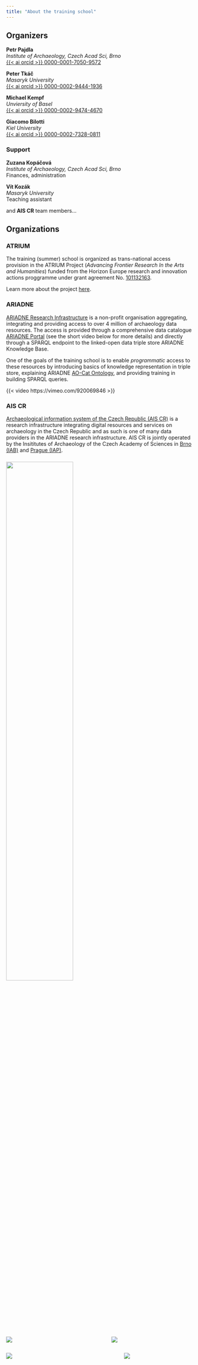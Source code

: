 ```yaml
---
title: "About the training school"
---
```


## Organizers

**Petr Pajdla**  
*Institute of Archaeology, Czech Acad Sci, Brno*  
[{{< ai orcid >}} 0000-0001-7050-9572](https://orcid.org/0000-0001-7050-9572)

**Peter Tkáč**  
*Masaryk University*  
[{{< ai orcid >}} 0000-0002-9444-1936](https://orcid.org/0000-0002-9444-1936)

**Michael Kempf**  
*Unviersity of Basel*  
[{{< ai orcid >}} 0000-0002-9474-4670](https://orcid.org/0000-0002-9474-4670)

**Giacomo Bilotti**  
*Kiel University*  
[{{< ai orcid >}} 0000-0002-7328-0811](https://orcid.org/0000-0002-7328-0811)


### Support

**Zuzana Kopáčová**  
*Institute of Archaeology, Czech Acad Sci, Brno*  
Finances, administration

**Vít Kozák**  
*Masaryk University*  
Teaching assistant

and **AIS CR** team members...


## Organizations

### ATRIUM

The training (summer) school is organized as trans-national access provision in the ATRIUM Project (*Advancing Frontier Research In the Arts and Humanities*) funded from the Horizon Europe research and innovation actions proggramme under grant agreement No. [101132163](https://cordis.europa.eu/project/id/101132163).

Learn more about the project [here](https://www.ariadne-research-infrastructure.eu/atrium/).


### ARIADNE 

[ARIADNE Research Infrastructure](https://www.ariadne-research-infrastructure.eu/) is a non-profit organisation aggregating, integrating and providing access to over 4 million of archaeology data resources. 
The access is provided through a comprehensive data catalogue [ARIADNE Portal](https://portal.ariadne-infrastructure.eu/) (see the short video below for more details) and directly through a SPARQL endpoint to the linked-open data triple store ARIADNE Knowledge Base.

One of the goals of the training school is to enable *programmatic* access to these resources by introducing basics of knowledge representation in triple store, explaining ARIADNE [AO-Cat Ontology](https://zenodo.org/doi/10.5281/zenodo.7818374), and providing training in building SPARQL queries.

{{< video https://vimeo.com/920069846 >}}


### AIS CR 

[Archaeological information system of the Czech Republic (AIS CR)](https://www.aiscr.cz/en/)  is a research infrastructure integrating digital resources and services on archaeology in the Czech Republic and as such is one of many data providers in the ARIADNE research infrastructure. 
AIS CR is jointly operated by the Insititutes of Archaeology of the Czech Academy of Sciences in [Brno (IAB)](https://www.arub.cz/) and [Prague (IAP)](https://www.arup.cas.cz/).


### 

[![](figs/Clay.png){fig-align="center" width=60%}](https://atrium-research.eu)

:::: {.columns}
::: {.column width=40%}
[![](figs/aiscr.png)](https://www.aiscr.cz/en/)
:::
::: {.column width=10%}
:::
::: {.column width=45%}
[![](figs/ariadne.png)](https://www.ariadne-research-infrastructure.eu/)
:::
::::


:::: {.columns}
::: {.column width=50%}
[![](figs/arub.png)](https://www.arub.cz/)
:::
::: {.column width=10%}
:::
::: {.column width=40%}
![](figs/eu.png)
:::
::::
